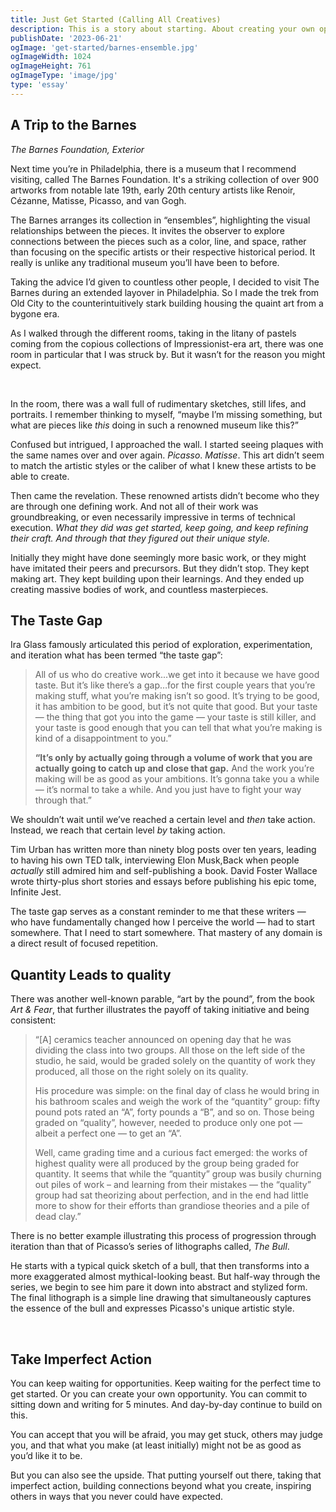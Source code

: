 ```yaml
---
title: Just Get Started (Calling All Creatives)
description: This is a story about starting. About creating your own opportunities. About pushing through fear and taking imperfect action. It's about a series of patterns that I came across,  all telling me, “Just get started. Keep going. Keep creating. Keep sharing. The rest will work itself out.”
publishDate: '2023-06-21'
ogImage: 'get-started/barnes-ensemble.jpg'
ogImageWidth: 1024
ogImageHeight: 761
ogImageType: 'image/jpg'
type: 'essay'
---
```


## A Trip to the Barnes

<MarginFigure id='barnes-exterior' image='/images/get-started/barnes-exterior.jpg' height={1067} width={800}>

  _The Barnes Foundation, Exterior_

</MarginFigure>

Next time you’re in Philadelphia, there is a museum that I recommend visiting, called The Barnes Foundation. It's a striking collection of over 900 artworks from notable late 19th, early 20th century artists like Renoir, Cézanne, Matisse, Picasso, and van Gogh.

The Barnes arranges its collection in “ensembles”, highlighting the visual relationships between the pieces. It invites the observer to explore connections between the pieces such as a color, line, and space, rather than focusing on the specific artists or their respective historical period. It really is unlike any traditional museum you’ll have been to before.

Taking the advice I’d given to countless other people, I decided to visit The Barnes during an extended layover in Philadelphia. So I made the trek from Old City to the counterintuitively stark building housing the quaint art from a bygone era.

As I walked through the different rooms, taking in the litany of pastels coming from the copious collections of Impressionist-era art, there was one room in particular that I was struck by. But it wasn’t for the reason you might expect.

<br/>

<MainColumn image='/images/get-started/barnes-ensemble.jpg' height={761} width ={1024} caption="Room 10, West Wall"/>

In the room, there was a wall full of rudimentary sketches, still lifes, and portraits. I remember thinking to myself, “maybe I’m missing something, but what are pieces like *this* doing in such a renowned museum like this?”

Confused but intrigued, I approached the wall. I started seeing plaques with the same names over and over again. *Picasso*. *Matisse*. This art didn’t seem to match the artistic styles or the caliber of what I knew these artists to be able to create.

Then came the revelation. These renowned artists didn’t become who they are through one defining work. And not all of their work was groundbreaking, or even necessarily impressive in terms of technical execution. *What they did was get started, keep going, and keep refining their craft. And through that they figured out their unique style.*

Initially they might have done seemingly more basic work, or they might have imitated their peers and precursors. But they didn’t stop. They kept making art. They kept building upon their learnings. And they ended up creating massive bodies of work, and countless masterpieces.

## The Taste Gap

Ira Glass famously articulated this period of exploration, experimentation, and iteration what has been termed “the taste gap”:

> All of us who do creative work...we get into it because we have good taste. But it’s like there’s a gap…for the first couple years that you’re making stuff, what you’re making isn’t so good. It’s trying to be good, it has ambition to be good, but it’s not quite that good. But your taste — the thing that got you into the game — your taste is still killer, and your taste is good enough that you can tell that what you’re making is kind of a disappointment to you.”
>
> **“It’s only by actually going through a volume of work that you are actually going to catch up and close that gap.** And the work you’re making will be as good as your ambitions. It’s gonna take you a while — it’s normal to take a while. And you just have to fight your way through that.”

We shouldn’t wait until we’ve reached a certain level and *then* take action. Instead, we reach that certain level *by* taking action.

Tim Urban has written more than ninety blog posts over ten years, leading to having his own TED talk, interviewing Elon Musk,<SideNote id="musk">Back when people *actually* still admired him</SideNote> and self-publishing a book. David Foster Wallace wrote thirty-plus short stories and essays before publishing his epic tome, Infinite Jest.

The taste gap serves as a constant reminder to me that these writers — who have fundamentally changed how I perceive the world — had to start somewhere. That I need to start somewhere. That mastery of any domain is a direct result of focused repetition.

## Quantity Leads to quality

There was another well-known parable, “art by the pound”, from the book *Art & Fear*, that further illustrates the payoff of taking initiative and being consistent:

> “[A] ceramics teacher announced on opening day that he was dividing the class into two groups. All those on the left side of the studio, he said, would be graded solely on the quantity of work they produced, all those on the right solely on its quality.
>
> His procedure was simple: on the final day of class he would bring in his bathroom scales and weigh the work of the “quantity” group: fifty pound pots rated an “A”, forty pounds a “B”, and so on. Those being graded on “quality”, however, needed to produce only one pot — albeit a perfect one — to get an “A”.
>
> Well, came grading time and a curious fact emerged: the works of highest quality were all produced by the group being graded for quantity. It seems that while the “quantity” group was busily churning out piles of work – and learning from their mistakes — the “quality” group had sat theorizing about perfection, and in the end had little more to show for their efforts than grandiose theories and a pile of dead clay.”

There is no better example illustrating this process of progression through iteration than that of Picasso’s series of lithographs called, *The Bull*.

He starts with a typical quick sketch of a bull, that then transforms into a more exaggerated almost mythical-looking beast. But half-way through the series, we begin to see him pare it down into abstract and stylized form. The final lithograph is a simple line drawing that simultaneously captures the essence of the bull and expresses Picasso's unique artistic style.

<br />

<FullWidth image='/images/get-started/picasso-bull.jpg' height={556} width ={1000} />

## Take Imperfect Action

You can keep waiting for opportunities. Keep waiting for the perfect time to get started. Or you can create your own opportunity. You can commit to sitting down and writing for 5 minutes. And day-by-day continue to build on this.

You can accept that you will be afraid, you may get stuck, others may judge you, and that what you make (at least initially) might not be as good as you’d like it to be.

But you can also see the upside. That putting yourself out there, taking that imperfect action, building connections beyond what you create, inspiring others in ways that you never could have expected.
